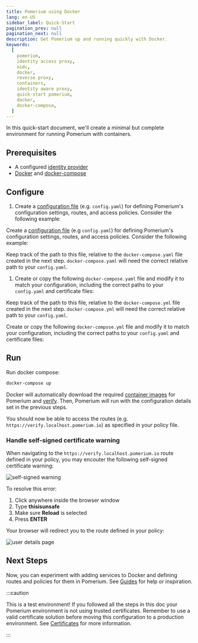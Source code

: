 ```yaml
---
title: Pomerium using Docker
lang: en-US
sidebar_label: Quick-Start
pagination_prev: null
pagination_next: null
description: Get Pomerium up and running quickly with Docker.
keywords:
  [
    pomerium,
    identity access proxy,
    oidc,
    docker,
    reverse proxy,
    containers,
    identity aware proxy,
    quick-start pomerium,
    docker,
    docker-compose,
  ]
---
```



In this quick-start document, we'll create a minimal but complete environment for running Pomerium with containers.

## Prerequisites

- A configured [identity provider]
- [Docker] and [docker-compose]

## Configure

1. Create a [configuration file] (e.g. `config.yaml`) for defining Pomerium's configuration settings, routes, and access policies. Consider the following example:

Create a [configuration file] (e.g `config.yaml`) for defining Pomerium's configuration settings, routes, and access policies. Consider the following example:

Keep track of the path to this file, relative to the `docker-compose.yaml` file created in the next step. `docker-compose.yaml` will need the correct relative path to your `config.yaml`.

1. Create or copy the following `docker-compose.yaml` file and modify it to match your configuration, including the correct paths to your `config.yaml` and certificate files:

Keep track of the path to this file, relative to the `docker-compose.yml` file created in the next step. `docker-compose.yml` will need the correct relative path to your `config.yaml`.

Create or copy the following `docker-compose.yml` file and modify it to match your configuration, including the correct paths to your `config.yaml` and certificate files:

<DockerCompose />

## Run

Run docker compose:

```bash
docker-compose up
```

Docker will automatically download the required [container images] for Pomerium and [verify]. Then, Pomerium will run with the configuration details set in the previous steps.

You should now be able to access the routes (e.g. `https://verify.localhost.pomerium.io`) as specified in your policy file.

### Handle self-signed certificate warning

When navigating to the `https://verify.localhost.pomerium.io` route defined in your policy, you may encouter the following self-signed certificate warning:

![self-signed warning](./img/quickstart/self-signed-warning.png)

To resolve this error:

1. Click anywhere inside the browser window
2. Type **thisisunsafe**
3. Make sure **Reload** is selected
4. Press **ENTER**

Your browser will redirect you to the route defined in your policy:

![user details page](./img/quickstart/user-details-page.png)

## Next Steps

Now, you can experiment with adding services to Docker and defining routes and policies for them in Pomerium. See [Guides](/docs/guides) for help or inspiration.

:::caution

This is a test environment! If you followed all the steps in this doc your Pomerium environment is not using trusted certificates. Remember to use a valid certificate solution before moving this configuration to a production environment. See [Certificates][tls certificates] for more information.

:::

[configuration file]: /docs/reference
[container images]: https://hub.docker.com/r/pomerium/pomerium
[docker]: https://docs.docker.com/install/
[docker-compose]: https://docs.docker.com/compose/install/
[verify]: https://verify.pomerium.com/
[identity provider]: /docs/identity-providers
[tls certificates]: /docs/concepts/certificates
[fqdn]: https://en.wikipedia.org/wiki/Fully_qualified_domain_name
[mkcert]: https://github.com/FiloSottile/mkcert
[self-signed wildcard certificate]: /docs/concepts/certificates#self-signed-wildcard-certificate
